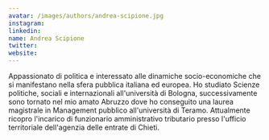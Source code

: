 ```yaml
---
avatar: /images/authors/andrea-scipione.jpg
instagram:
linkedin:
name: Andrea Scipione
twitter:
website:
---
```


Appassionato di politica e interessato alle dinamiche socio-economiche che si manifestano nella sfera pubblica italiana ed europea. Ho studiato Scienze politiche, sociali e internazionali all'università di Bologna, successivamente sono tornato nel mio amato Abruzzo dove ho conseguito una laurea magistrale in Management pubblico all'università di Teramo. Attualmente ricopro l'incarico di funzionario amministrativo tributario presso l'ufficio territoriale dell'agenzia delle entrate di Chieti.
